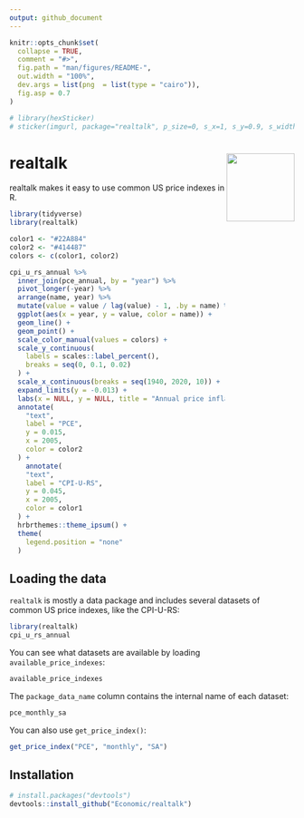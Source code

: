 ```yaml
---
output: github_document
---
```


<!-- README.md is generated from README.Rmd. Please edit that file -->

```r
knitr::opts_chunk$set(
  collapse = TRUE,
  comment = "#>",
  fig.path = "man/figures/README-",
  out.width = "100%",
  dev.args = list(png  = list(type = "cairo")),
  fig.asp = 0.7
)

# library(hexSticker)
# sticker(imgurl, package="realtalk", p_size=0, s_x=1, s_y=0.9, s_width=1, h_fill="#ffffff", h_color="#6f6c65", filename="inst/figures/imgfile.png")
```

# realtalk <a href="https://economic.github.io/realtalk/"><img src="man/figures/logo.png" align="right" width="120" /></a>

<!-- badges: start -->
<!-- badges: end -->

realtalk makes it easy to use common US price indexes in R.

```r
library(tidyverse)
library(realtalk)

color1 <- "#22A884"
color2 <- "#414487"
colors <- c(color1, color2)

cpi_u_rs_annual %>% 
  inner_join(pce_annual, by = "year") %>% 
  pivot_longer(-year) %>% 
  arrange(name, year) %>% 
  mutate(value = value / lag(value) - 1, .by = name) %>% 
  ggplot(aes(x = year, y = value, color = name)) +
  geom_line() + 
  geom_point() + 
  scale_color_manual(values = colors) +
  scale_y_continuous(
    labels = scales::label_percent(), 
    breaks = seq(0, 0.1, 0.02)
  ) +
  scale_x_continuous(breaks = seq(1940, 2020, 10)) +
  expand_limits(y = -0.013) +
  labs(x = NULL, y = NULL, title = "Annual price inflation in the United States: PCE vs CPI-U-RS") +
  annotate(
    "text",
    label = "PCE",
    y = 0.015,
    x = 2005, 
    color = color2
  ) +
    annotate(
    "text",
    label = "CPI-U-RS",
    y = 0.045,
    x = 2005, 
    color = color1
  ) +
  hrbrthemes::theme_ipsum() + 
  theme(
    legend.position = "none"
  )
```

## Loading the data
`realtalk` is mostly a data package and includes several datasets of common US
price indexes, like the CPI-U-RS:
```r
library(realtalk)
cpi_u_rs_annual
```

You can see what datasets are available by loading `available_price_indexes`:
```r
available_price_indexes
```
The `package_data_name` column contains the internal name of each dataset:
```r
pce_monthly_sa
```
You can also use `get_price_index()`:
```r
get_price_index("PCE", "monthly", "SA")
```

## Installation
``` r
# install.packages("devtools")
devtools::install_github("Economic/realtalk")
```

